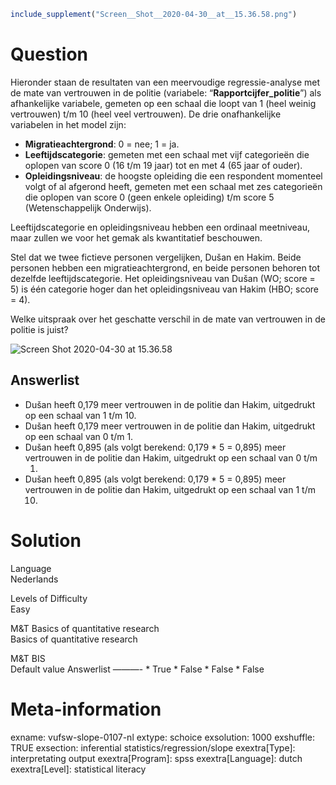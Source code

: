 ```r
include_supplement("Screen__Shot__2020-04-30__at__15.36.58.png")
```

Question
========
Hieronder staan de resultaten van een meervoudige regressie-analyse met
de mate van vertrouwen in de politie (variabele:
"**Rapportcijfer\_politie**") als afhankelijke variabele, gemeten op een
schaal die loopt van 1 (heel weinig vertrouwen) t/m 10 (heel veel
vertrouwen). De drie onafhankelijke variabelen in het model zijn:  
  

-   **Migratieachtergrond**: 0 = nee; 1 = ja.
-   **Leeftijdscategorie**: gemeten met een schaal met vijf categorieën
    die oplopen van score 0 (16 t/m 19 jaar) tot en met 4 (65 jaar of
    ouder).
-   **Opleidingsniveau**: de hoogste opleiding die een respondent
    momenteel volgt of al afgerond heeft, gemeten met een schaal met zes
    categorieën die oplopen van score 0 (geen enkele opleiding) t/m
    score 5 (Wetenschappelijk Onderwijs).  
      

Leeftijdscategorie en opleidingsniveau hebben een ordinaal meetniveau,
maar zullen we voor het gemak als kwantitatief beschouwen.  
  
Stel dat we twee fictieve personen vergelijken, Dušan en Hakim. Beide
personen hebben een migratieachtergrond, en beide personen behoren tot
dezelfde leeftijdscategorie. Het opleidingsniveau van Dušan (WO; score =
5) is één categorie hoger dan het opleidingsniveau van Hakim (HBO; score
= 4).  
  
Welke uitspraak over het geschatte verschil in de mate van vertrouwen in
de politie is juist?  
  
<img src="Screen__Shot__2020-04-30__at__15.36.58.png"
class="fr-fic fr-dii enlargeimage tvcss_2"
alt="Screen Shot 2020-04-30 at 15.36.58" />

Answerlist
----------
* Dušan heeft 0,179 meer vertrouwen in de politie dan Hakim, uitgedrukt op
  een schaal van 1 t/m 10.
* Dušan heeft 0,179 meer vertrouwen in de politie dan Hakim, uitgedrukt op
  een schaal van 0 t/m 1.
* Dušan heeft 0,895 (als volgt berekend: 0,179 \* 5 = 0,895) meer
  vertrouwen in de politie dan Hakim, uitgedrukt op een schaal van 0 t/m
  1.
* Dušan heeft 0,895 (als volgt berekend: 0,179 \* 5 = 0,895) meer
  vertrouwen in de politie dan Hakim, uitgedrukt op een schaal van 1 t/m
  10.

Solution
========











Language  
Nederlands

Levels of Difficulty  
Easy

M&T Basics of quantitative research  
Basics of quantitative research

M&T BIS  
Default value
Answerlist
----------
* True
* False
* False
* False

Meta-information
================
exname: vufsw-slope-0107-nl
extype: schoice
exsolution: 1000
exshuffle: TRUE
exsection: inferential statistics/regression/slope
exextra[Type]: interpretating output
exextra[Program]: spss
exextra[Language]: dutch
exextra[Level]: statistical literacy

